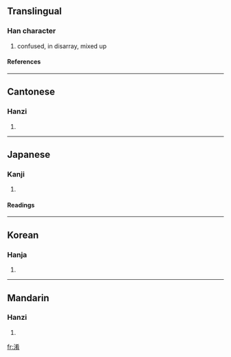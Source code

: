 ==Translingual==
===Han character===
{{Han char|rn=85|rad=水|as=08|sn=11|four=3412<sub>7</sub>|canj=水大大月 (EKKB)}}
# confused, in disarray, mixed up
====References====
{{Han ref|kx=0629.070|dkj=17619|dj=1031.030|hdz=31654.010|uh=6DC6|ud=28102|bh=B263|bd=45667}}

----
==Cantonese==
===Hanzi===
{{yue-hanzi|jyut=|y=ngaau4}}
# {{defn|Cantonese}}

----
==Japanese==
===Kanji===
{{ja-kanji|grade=|rs=水08}}
# {{defn|Japanese}} 
====Readings====
{{ja-readings|on=[[こう]] (kō)|kun=[[まじる]] (majiru)}}

----
==Korean==
===Hanja===
{{ko-hanja|hangeul=효|eumhun=|rv=hyo|mr=hyo|y=hyo}}
# {{defn|Korean}}

----
==Mandarin==
===Hanzi===
{{cmn-hanzi|pin=[[yáo]] (yao2),[[]] (xiao2)|wg=yao<sup>2</sup>}}
# {{defn|Mandarin}}

[[fr:淆]]